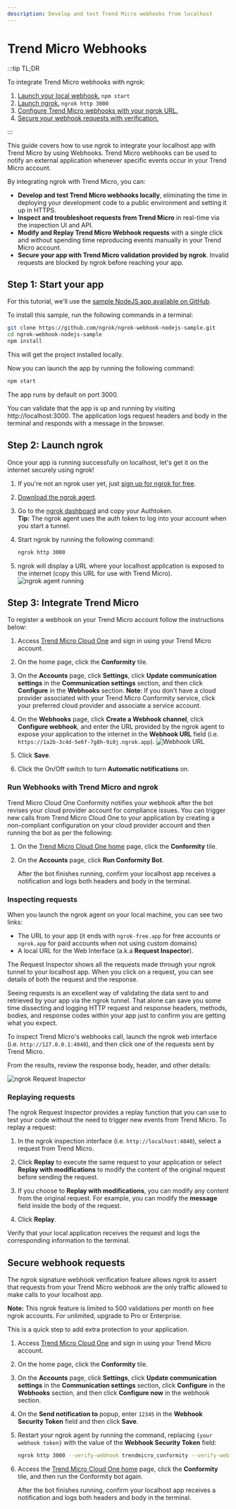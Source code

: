```yaml
---
description: Develop and test Trend Micro webhooks from localhost
---
```


# Trend Micro Webhooks

:::tip TL;DR

To integrate Trend Micro webhooks with ngrok:

1. [Launch your local webhook.](#start-your-app) `npm start`
1. [Launch ngrok.](#start-ngrok) `ngrok http 3000`
1. [Configure Trend Micro webhooks with your ngrok URL.](#setup-webhook)
1. [Secure your webhook requests with verification.](#security)

:::

This guide covers how to use ngrok to integrate your localhost app with Trend Micro by using Webhooks.
Trend Micro webhooks can be used to notify an external application whenever specific events occur in your Trend Micro account.

By integrating ngrok with Trend Micro, you can:

- **Develop and test Trend Micro webhooks locally**, eliminating the time in deploying your development code to a public environment and setting it up in HTTPS.
- **Inspect and troubleshoot requests from Trend Micro** in real-time via the inspection UI and API.
- **Modify and Replay Trend Micro Webhook requests** with a single click and without spending time reproducing events manually in your Trend Micro account.
- **Secure your app with Trend Micro validation provided by ngrok**. Invalid requests are blocked by ngrok before reaching your app.

## **Step 1**: Start your app

For this tutorial, we'll use the [sample NodeJS app available on GitHub](https://github.com/ngrok/ngrok-webhook-nodejs-sample).

To install this sample, run the following commands in a terminal:

```bash
git clone https://github.com/ngrok/ngrok-webhook-nodejs-sample.git
cd ngrok-webhook-nodejs-sample
npm install
```

This will get the project installed locally.

Now you can launch the app by running the following command:

```bash
npm start
```

The app runs by default on port 3000.

You can validate that the app is up and running by visiting http://localhost:3000. The application logs request headers and body in the terminal and responds with a message in the browser.

## **Step 2**: Launch ngrok

Once your app is running successfully on localhost, let's get it on the internet securely using ngrok!

1. If you're not an ngrok user yet, just [sign up for ngrok for free](https://ngrok.com/signup).

1. [Download the ngrok agent](https://download.ngrok.com).

1. Go to the [ngrok dashboard](https://dashboard.ngrok.com) and copy your Authtoken. <br />
   **Tip:** The ngrok agent uses the auth token to log into your account when you start a tunnel.
1. Start ngrok by running the following command:

   ```bash
   ngrok http 3000
   ```

1. ngrok will display a URL where your localhost application is exposed to the internet (copy this URL for use with Trend Micro).
   ![ngrok agent running](/img/integrations/launch_ngrok_tunnel.png)

## **Step 3**: Integrate Trend Micro

To register a webhook on your Trend Micro account follow the instructions below:

1. Access [Trend Micro Cloud One](https://cloudone.trendmicro.com/) and sign in using your Trend Micro account.

1. On the home page, click the **Conformity** tile.

1. On the **Accounts** page, click **Settings**, click **Update communication settings** in the **Communication settings** section, and then click **Configure** in the **Webhooks** section.
   **Note**: If you don't have a cloud provider associated with your Trend Micro Conformity service, click your preferred cloud provider and associate a service account.

1. On the **Webhooks** page, click **Create a Webhook channel**, click **Configure webhook**, and enter the URL provided by the ngrok agent to expose your application to the internet in the **Webhook URL** field (i.e. `https://1a2b-3c4d-5e6f-7g8h-9i0j.ngrok.app`).
   ![Webhook URL](img/ngrok_url_configuration_trendmicro.png)

1. Click **Save**.

1. Click the On/Off switch to turn **Automatic notifications** on.

### Run Webhooks with Trend Micro and ngrok

Trend Micro Cloud One Conformity notifies your webhook after the bot revises your cloud provider account for compliance issues.
You can trigger new calls from Trend Micro Cloud One to your application by creating a non-compliant configuration on your cloud provider account and then running the bot as per the following:

1. On the [Trend Micro Cloud One home](https://cloudone.trendmicro.com/home) page, click the **Conformity** tile.

1. On the **Accounts** page, click **Run Conformity Bot**.

   After the bot finishes running, confirm your localhost app receives a notification and logs both headers and body in the terminal.

### Inspecting requests

When you launch the ngrok agent on your local machine, you can see two links:

- The URL to your app (it ends with `ngrok-free.app` for free accounts or `ngrok.app` for paid accounts when not using custom domains)
- A local URL for the Web Interface (a.k.a **Request Inspector**).

The Request Inspector shows all the requests made through your ngrok tunnel to your localhost app. When you click on a request, you can see details of both the request and the response.

Seeing requests is an excellent way of validating the data sent to and retrieved by your app via the ngrok tunnel. That alone can save you some time dissecting and logging HTTP request and response headers, methods, bodies, and response codes within your app just to confirm you are getting what you expect.

To inspect Trend Micro's webhooks call, launch the ngrok web interface (i.e. `http://127.0.0.1:4040`), and then click one of the requests sent by Trend Micro.

From the results, review the response body, header, and other details:

![ngrok Request Inspector](img/ngrok_introspection_trendmicro_webhooks.png)

### Replaying requests

The ngrok Request Inspector provides a replay function that you can use to test your code without the need to trigger new events from Trend Micro. To replay a request:

1. In the ngrok inspection interface (i.e. `http://localhost:4040`), select a request from Trend Micro.

1. Click **Replay** to execute the same request to your application or select **Replay with modifications** to modify the content of the original request before sending the request.

1. If you choose to **Replay with modifications**, you can modify any content from the original request. For example, you can modify the **message** field inside the body of the request.

1. Click **Replay**.

Verify that your local application receives the request and logs the corresponding information to the terminal.

## Secure webhook requests

The ngrok signature webhook verification feature allows ngrok to assert that requests from your Trend Micro webhook are the only traffic allowed to make calls to your localhost app.

**Note:** This ngrok feature is limited to 500 validations per month on free ngrok accounts. For unlimited, upgrade to Pro or Enterprise.

This is a quick step to add extra protection to your application.

1. Access [Trend Micro Cloud One](https://cloudone.trendmicro.com/) and sign in using your Trend Micro account.

1. On the home page, click the **Conformity** tile.

1. On the **Accounts** page, click **Settings**, click **Update communication settings** in the **Communication settings** section, click **Configure** in the **Webhooks** section, and then click **Configure now** in the webhook section.

1. On the **Send notification to** popup, enter `12345` in the **Webhook Security Token** field and then click **Save**.

1. Restart your ngrok agent by running the command, replacing `{your webhook token}` with the value of the **Webhook Security Token** field:

   ```bash
   ngrok http 3000 --verify-webhook trendmicro_conformity --verify-webhook-secret {your webhook token}
   ```

1. Access the [Trend Micro Cloud One home](https://cloudone.trendmicro.com/home) page, click the **Conformity** tile, and then run the Conformity bot again.

   After the bot finishes running, confirm your localhost app receives a notification and logs both headers and body in the terminal.
